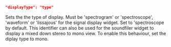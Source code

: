 ```json
"displayType": "type"
```
Sets the the type of display. Must be 'spectrogram' or 'spectroscope', 'waveform' or 'lissajous' for the signal display widget. Set to 'spectroscope by default. This identifier can also be used for the soundfiler widget to display a mixed down stereo to mono view. To enable this behaviour, set the diplay type to mono.

